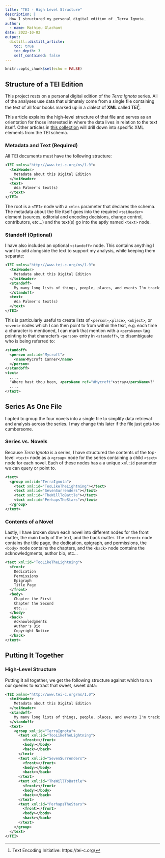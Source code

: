 ```yaml
---
title: "TEI - High Level Structure"
description: |
  How I structured my personal digital edition of _Terra Ignota_
author:
  - name: Mathieu Glachant
date: 2022-10-02
output:
  distill::distill_article:
    toc: true
    toc_depth: 3
    self_contained: false
---
```



```r
knitr::opts_chunk$set(echo = FALSE)
```

## Structure of a TEI Edition

This project rests on a personal digital edition of the _Terra Ignota_ series. All of the analyses use data that ultimately come from a single file containing the text of all four books marked up in a dialect of __XML__ called __TEI__^[Text Encoding Initiative: https://tei-c.org/].

This article explains the high-level structure of that file and serves as an orientation for those interested in where the data lives in relation to the text itself. Other articles in [this collection](../../tei.html) will drill down into specific XML elements from the TEI schema.

### Metadata and Text (Required)

All TEI documents must have the following structure:

```xml
<TEI xmlns="http://www.tei-c.org/ns/1.0">
  <teiHeader>
    Metadata about this Digital Edition
  </teiHeader>
  <text>
    Ada Palmer's text(s)
  </text>
</TEI>
```

The root is a `<TEI>` node with a `xmlns` parameter that declares the schema. The metadata about the file itself goes into the required `<teiHeader>` element (sources, editorial and encoding decisions, change control, contributors, etc...) and the text(s) go into the aptly named `<text>` node.

### Standoff (Optional)

I have also included an optional `<standoff>` node. This contains anything I want to add alongside the text to support my analysis, while keeping them separate:

```xml
<TEI xmlns="http://www.tei-c.org/ns/1.0">
  <teiHeader>
    Metadata about this Digital Edition
  </teiHeader>
  <standoff>
    My many long lists of things, people, places, and events I'm tracking
  </standoff>
  <text>
    Ada Palmer's text(s)
  </text>
</TEI>
```

This is particularly useful to create lists of `<person>`,`<place>`, `<object>`, or `<event>` nodes which I can then point to from within the text, e.g. each time a character is mentioned, I can mark that mention with a `<persName>` tag pointing to that character's `<person>` entry in `<standoff>`, to disambiguate who is being referred to:

```xml
<standoff>
  <person xml:id="Mycroft">
    <name>Mycroft Canner</name>
  </person>
</standoff>
<text>
  ....
  "Where hast thou been, <persName ref="#Mycroft">stray</persName>?"
  ....
</text>
```

## Series As One File

I opted to group the four novels into a single file to simplify data retrieval and analysis across the series. I may change this later if the file just gets too cumbersome.

### Series vs. Novels

Because _Terra Ignota_ is a series, I have structured the contents of the top-level `<text>` node as a `<group>` node for the series containing a child `<text>` node for each novel. Each of these nodes has a a unique `xml:id` parameter we can query or point to.

```xml
<text>
  <group xml:id="TerraIgnota">
    <text xml:id="TooLikeTheLightning"></text>
    <text xml:id="SevenSurrenders"></text>
    <text xml:id="TheWillToBattle"></text>
    <text xml:id="PerhapsTheStars"></text>
  </group>
</text>
```

### Contents of a Novel

Lastly, I have broken down each novel into different nodes for the front matter, the main body of the text, and the back matter. The `<front>` node contains the title page, the dedication, epigraph, and permissions, the `<body>` node contains the chapters, and the `<back>` node contains the acknowledgments, author bio, etc...

```xml
<text xml:id="TooLikeTheLightning">
  <front>
    Dedication
    Permissions
    Epigraph
    Title Page
  </front>
  <body>
    Chapter the First
    Chapter the Second
    etc...
  </body>
  <back>
    Acknowledgments
    Author's Bio
    Copyright Notice
  </back>
</text>
```

## Putting It Together

### High-Level Structure

Putting it all together, we get the following structure against which to run our queries to extract that sweet, sweet data:

```xml
<TEI xmlns="http://www.tei-c.org/ns/1.0">
  <teiHeader>
    Metadata about this Digital Edition
  </teiHeader>
  <standoff>
    My many long lists of things, people, places, and events I'm tracking
  </standoff>
  <text>
    <group xml:id="TerraIgnota">
      <text xml:id="TooLikeTheLightning">
        <front></front>
        <body></body>
        <back></back>
      </text>
      <text xml:id="SevenSurrenders">
        <front></front>
        <body></body>
        <back></back>
      </text>
      <text xml:id="TheWillToBattle">
        <front></front>
        <body></body>
        <back></back>
      </text>
      <text xml:id="PerhapsTheStars">
        <front></front>
        <body></body>
        <back></back>
      </text>
    </group>
  </text>
</TEI>
```
